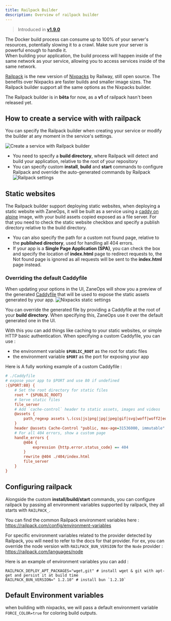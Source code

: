 ```yaml
---
title: Railpack Builder
description: Overview of railpack builder
---
```



> Introduced in [**v1.9.0**](/changelog/v19)

<Aside type="caution" title='Docker build resource usage'>
The Docker build process can consume up to 100% of your server's resources, potentially slowing it to a crawl.
Make sure your server is powerful enough to handle it.
</Aside>
<Aside type="tip" title='Network access'>
    When building your application, the build process will happen inside of the same network as your service,
    allowing you to access services inside of the same network.
</Aside>

[Railpack](https://railpack.com) is the new version of [Nixpacks](/knowledge-base/builders/nixpacks-builder/) by Railway, still open source. The benefits over Nixpacks are 
faster builds and smaller image sizes. The Railpack builder support all the same options as the Nixpacks builder. 

The Railpack builder is in **bêta** for now, as a **v1** of railpack hasn't been released yet. 

## How to create a service with with railpack

You can specify the Railpack builder when creating your service or modify the builder at any moment in the service's settings. 

![Create a service with Railpack builder](/images/create-git-service-railpack-builder.png)

- You need to specify a **build directory**, where Railpack will detect and build your application, relative to the root of your repository
- You can specify custom **install**, **build** and **start** commands to configure Railpack and override the auto-generated 
  commands by Railpack 
    ![Railpack settings](/images/railpack-builder.png)

## Static websites

The Railpack builder support deploying static websites, when deploying a static website with ZaneOps, it will be built as a service using a [caddy on alpine](https://hub.docker.com/_/caddy) image,
with your build assets copied exposed as a file server.
For that you need to check the static website checkbox and specify a publish directory relative to the build directory.

- You can also specify the path for a custom not found page, relative to the **published directory**, used for handling all 404 errors.
- If your app is a **Single Page Application (SPA)**, you can check the box and specify the location of **index.html** page to redirect requests to, 
  the Not found page is ignored as all requests will be sent to the **index.html** page instead.

### Overriding the default Caddyfile

When updating your options in the UI, ZaneOps will show you a preview of the generated [Caddyfile](https://caddyserver.com/docs/caddyfile) that will be used to expose the static 
assets generated by your app.
![Nixpacks static settings](/images/nixpacks-builder-static.png)

You can override the generated file by providing a Caddyfile at the root of your **build directory**. 
When specifying this, ZaneOps use it over the default generated one in the UI.

With this you can add things like caching to your static websites, or simple HTTP basic authentication. 
When specifying a custom Caddyfile, you can use :
- the environment variable **`$PUBLIC_ROOT`** as the root for static files
- the environment variable **`$PORT`** as the port for exposing your app

Here is A fully working example of a custom Caddyfile : 
```ini
# ./Caddyfile
# expose your app to $PORT and use 80 if undefined
:{$PORT:80} {
    # Set the root directory for static files
    root * {$PUBLIC_ROOT}
    # Serve static files 
    file_server
    # Add `cache-control` header to static assets, images and videos
    @assets {
        path_regexp assets \.(css|js|png|jpg|jpeg|gif|svg|woff|woff2|eot|ttf|otf|mp4)$
    }
    header @assets Cache-Control "public, max-age=31536000, immutable"
    # For all 404 errors, show a custom page
    handle_errors {
        @404 {
            expression {http.error.status_code} == 404
        }
        rewrite @404 ./404/index.html
        file_server
    }
}
```



## Configuring railpack

Alongside the custom **install/build/start** commands, you can configure railpack by passing all environment 
variables supported by railpack, they all starts with `RAILPACK_`.


You can find the common Railpack environment variables here : https://railpack.com/config/environment-variables

For specific environment variables related to the provider detected by Railpack, you will need to refer to the docs for that provider. 
For ex, you can override the node version with `RAILPACK_BUN_VERSION` for the `Node` provider : https://railpack.com/languages/node

Here is an example of environment variables you can add : 
```shell
RAILPACK_DEPLOY_APT_PACKAGES="wget,git" # install wget & git with apt-get and persist it at build time
RAILPACK_BUN_VERSION=" 1.2.10" # install bun `1.2.10`
```


## Default Environment variables

when building with nixpacks, we will pass a default environment variable `FORCE_COLOR=true` for coloring build outputs.
